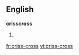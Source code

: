 ==English==
'''crisscross'''
#{{alternative spelling of|crisscross}}

[[fr:criss-cross]]
[[vi:criss-cross]]